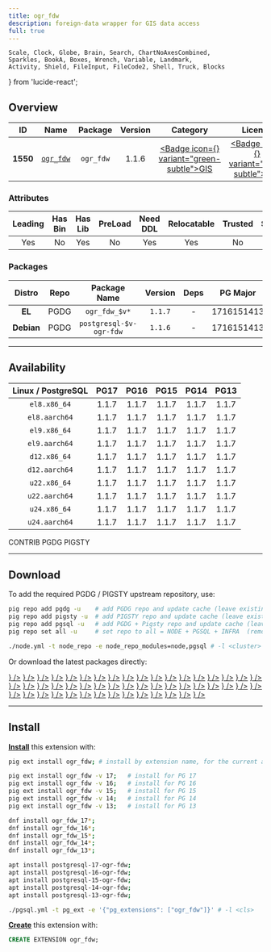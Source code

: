 ```yaml
---
title: ogr_fdw
description: foreign-data wrapper for GIS data access
full: true
---
```


    Scale, Clock, Globe, Brain, Search, ChartNoAxesCombined,
    Sparkles, BookA, Boxes, Wrench, Variable, Landmark,
    Activity, Shield, FileInput, FileCode2, Shell, Truck, Blocks
} from 'lucide-react';

## Overview

| <TooltipIconButton tooltip="Extension unique identifier" side="top">ID</TooltipIconButton> | <TooltipIconButton tooltip="Extension name" side="top">Name</TooltipIconButton> | <TooltipIconButton tooltip="Package name for installation" side="top">Package</TooltipIconButton> | <TooltipIconButton tooltip="Latest available extension version" side="top">Version</TooltipIconButton> | <TooltipIconButton tooltip="Extension category" side="top">Category</TooltipIconButton> | <TooltipIconButton tooltip="Open source license" side="top">License</TooltipIconButton> | <TooltipIconButton tooltip="Programming language" side="top">Lang</TooltipIconButton> |
|:--------:|:--------:|:----------:|:--------------:|:---------------------------------------:|:------------------------------------------------------:|:----:|
| **1550** | [`ogr_fdw`](https://github.com/pramsey/pgsql-ogr-fdw) | `ogr_fdw` | 1.1.6 | <a href="/ext/gis" className="no-underline"><Badge icon={<Globe />} variant="green-subtle">GIS</Badge></a> | <a href="/ext/list/license#mit" className="no-underline"><Badge icon={<Scale />} variant="blue-subtle">MIT</Badge></a> | <a href="/ext/list/lang#c"><Badge icon={<FileCode2 />} variant="blue-subtle">C</Badge></a> |

### Attributes

| <TooltipIconButton tooltip="The Primary Leading extension in the Package" side="top">Leading</TooltipIconButton> | <TooltipIconButton tooltip="Contains binary utils" side="top">Has Bin</TooltipIconButton> | <TooltipIconButton tooltip="Contains .so shared library files" side="top">Has Lib</TooltipIconButton> | <TooltipIconButton tooltip="Requires preloading via shared_preload_libraries" side="top">PreLoad</TooltipIconButton> | <TooltipIconButton tooltip="Requires CREATE EXTENSION DDL command" side="top">Need DDL</TooltipIconButton> | <TooltipIconButton tooltip="Can be installed in any schema" side="top">Relocatable</TooltipIconButton> | <TooltipIconButton tooltip="Can be created by non-superuser" side="top">Trusted</TooltipIconButton> | <TooltipIconButton tooltip="Schemas used by this extension" side="top">Schemas</TooltipIconButton> |
|:-------:|:-------:|:-------:|:-------:|:--------:|:-----------:|:-------:|:-------:|
| Yes | No | Yes | No | Yes | Yes | No | - |

### Packages

| <TooltipIconButton tooltip="Linux distribution family, EL or Debian" side="top">Distro</TooltipIconButton> | <TooltipIconButton tooltip="Package repository" side="top">Repo</TooltipIconButton> | <TooltipIconButton tooltip="The RPM/DEB Package Name Pattern (replace $v with real pg major)" side="top">Package Name</TooltipIconButton> | <TooltipIconButton tooltip="Latest package version" side="top">Version</TooltipIconButton> | <TooltipIconButton tooltip="RPM/DEB Package dependencies" side="top">Deps</TooltipIconButton> | <TooltipIconButton tooltip="Available in these PostgreSQL Major Versions" side="top">PG Major</TooltipIconButton> |
|:----------:|:--------:|:------------------------:|:-----------:|:------------:|:------------------:|
|   **EL**   | <Badge variant="blue-subtle"><span className="font-bold">PGDG</span></Badge> | `ogr_fdw_$v*` | `1.1.7` | - | <Badge variant="green-subtle">17</Badge><Badge variant="green-subtle">16</Badge><Badge variant="green-subtle">15</Badge><Badge variant="green-subtle">14</Badge><Badge variant="green-subtle">13</Badge> |
| **Debian** | <Badge variant="blue-subtle"><span className="font-bold">PGDG</span></Badge> | `postgresql-$v-ogr-fdw` | `1.1.6` | - | <Badge variant="green-subtle">17</Badge><Badge variant="green-subtle">16</Badge><Badge variant="green-subtle">15</Badge><Badge variant="green-subtle">14</Badge><Badge variant="green-subtle">13</Badge> |



------

## Availability

| <TooltipIconButton tooltip="Linux Distro Arch / PostgreSQL Major Version" side="top">Linux / PostgreSQL </TooltipIconButton> | **PG17** | **PG16** | **PG15** | **PG14** | **PG13** |
|:-----:|:-----:|:-----:|:-----:|:-----:|:-----:|
| `el8.x86_64` | <Badge variant="blue-subtle">1.1.7</Badge> | <Badge variant="blue-subtle">1.1.7</Badge> | <Badge variant="blue-subtle">1.1.7</Badge> | <Badge variant="blue-subtle">1.1.7</Badge> | <Badge variant="blue-subtle">1.1.7</Badge> |
| `el8.aarch64` | <Badge variant="blue-subtle">1.1.7</Badge> | <Badge variant="blue-subtle">1.1.7</Badge> | <Badge variant="blue-subtle">1.1.7</Badge> | <Badge variant="blue-subtle">1.1.7</Badge> | <Badge variant="blue-subtle">1.1.7</Badge> |
| `el9.x86_64` | <Badge variant="blue-subtle">1.1.7</Badge> | <Badge variant="blue-subtle">1.1.7</Badge> | <Badge variant="blue-subtle">1.1.7</Badge> | <Badge variant="blue-subtle">1.1.7</Badge> | <Badge variant="blue-subtle">1.1.7</Badge> |
| `el9.aarch64` | <Badge variant="blue-subtle">1.1.7</Badge> | <Badge variant="blue-subtle">1.1.7</Badge> | <Badge variant="blue-subtle">1.1.7</Badge> | <Badge variant="blue-subtle">1.1.7</Badge> | <Badge variant="blue-subtle">1.1.7</Badge> |
| `d12.x86_64` | <Badge variant="blue-subtle">1.1.7</Badge> | <Badge variant="blue-subtle">1.1.7</Badge> | <Badge variant="blue-subtle">1.1.7</Badge> | <Badge variant="blue-subtle">1.1.7</Badge> | <Badge variant="blue-subtle">1.1.7</Badge> |
| `d12.aarch64` | <Badge variant="blue-subtle">1.1.7</Badge> | <Badge variant="blue-subtle">1.1.7</Badge> | <Badge variant="blue-subtle">1.1.7</Badge> | <Badge variant="blue-subtle">1.1.7</Badge> | <Badge variant="blue-subtle">1.1.7</Badge> |
| `u22.x86_64` | <Badge variant="blue-subtle">1.1.7</Badge> | <Badge variant="blue-subtle">1.1.7</Badge> | <Badge variant="blue-subtle">1.1.7</Badge> | <Badge variant="blue-subtle">1.1.7</Badge> | <Badge variant="blue-subtle">1.1.7</Badge> |
| `u22.aarch64` | <Badge variant="blue-subtle">1.1.7</Badge> | <Badge variant="blue-subtle">1.1.7</Badge> | <Badge variant="blue-subtle">1.1.7</Badge> | <Badge variant="blue-subtle">1.1.7</Badge> | <Badge variant="blue-subtle">1.1.7</Badge> |
| `u24.x86_64` | <Badge variant="blue-subtle">1.1.7</Badge> | <Badge variant="blue-subtle">1.1.7</Badge> | <Badge variant="blue-subtle">1.1.7</Badge> | <Badge variant="blue-subtle">1.1.7</Badge> | <Badge variant="blue-subtle">1.1.7</Badge> |
| `u24.aarch64` | <Badge variant="blue-subtle">1.1.7</Badge> | <Badge variant="blue-subtle">1.1.7</Badge> | <Badge variant="blue-subtle">1.1.7</Badge> | <Badge variant="blue-subtle">1.1.7</Badge> | <Badge variant="blue-subtle">1.1.7</Badge> |

<Badge variant="green-subtle"><span className="font-black">CONTRIB</span></Badge> <Badge variant="blue-subtle"><span className="font-black">PGDG</span></Badge> <Badge variant="amber-subtle"><span className="font-black">PIGSTY</span></Badge>

------

## Download

To add the required PGDG / PIGSTY upstream repository, use:

```bash tab="pig"
pig repo add pgdg -u    # add PGDG repo and update cache (leave existing repos)
pig repo add pigsty -u  # add PIGSTY repo and update cache (leave existing repos)
pig repo add pgsql -u   # add PGDG + Pigsty repo and update cache (leave existing repos)
pig repo set all -u     # set repo to all = NODE + PGSQL + INFRA  (remove existing repos)
```
```bash tab="pigsty"
./node.yml -t node_repo -e node_repo_modules=node,pgsql # -l <cluster>
```

Or download the latest packages directly:

<Files>
    <Folder name="el8.x86_64">
        <a href="https://download.postgresql.org/pub/repos/yum/17/redhat/rhel-8-x86_64/ogr_fdw_17-1.1.7-1PGDG.rhel8.x86_64.rpm"><File name="ogr_fdw_17-1.1.7-1PGDG.rhel8.x86_64.rpm" icon={<Package className="text-emerald-500" />} /></a>
        <a href="https://download.postgresql.org/pub/repos/yum/16/redhat/rhel-8-x86_64/ogr_fdw_16-1.1.7-1PGDG.rhel8.x86_64.rpm"><File name="ogr_fdw_16-1.1.7-1PGDG.rhel8.x86_64.rpm" icon={<Package className="text-emerald-500" />} /></a>
        <a href="https://download.postgresql.org/pub/repos/yum/15/redhat/rhel-8-x86_64/ogr_fdw_15-1.1.7-1PGDG.rhel8.x86_64.rpm"><File name="ogr_fdw_15-1.1.7-1PGDG.rhel8.x86_64.rpm" icon={<Package className="text-emerald-500" />} /></a>
        <a href="https://download.postgresql.org/pub/repos/yum/14/redhat/rhel-8-x86_64/ogr_fdw_14-1.1.7-1PGDG.rhel8.x86_64.rpm"><File name="ogr_fdw_14-1.1.7-1PGDG.rhel8.x86_64.rpm" icon={<Package className="text-emerald-500" />} /></a>
        <a href="https://download.postgresql.org/pub/repos/yum/13/redhat/rhel-8-x86_64/ogr_fdw_13-1.1.7-1PGDG.rhel8.x86_64.rpm"><File name="ogr_fdw_13-1.1.7-1PGDG.rhel8.x86_64.rpm" icon={<Package className="text-emerald-500" />} /></a>
    </Folder>
    <Folder name="el8.aarch64">
        <a href="https://download.postgresql.org/pub/repos/yum/17/redhat/rhel-8-aarch64/ogr_fdw_17-1.1.7-1PGDG.rhel8.aarch64.rpm"><File name="ogr_fdw_17-1.1.7-1PGDG.rhel8.aarch64.rpm" icon={<Package className="text-orange-500" />} /></a>
        <a href="https://download.postgresql.org/pub/repos/yum/16/redhat/rhel-8-aarch64/ogr_fdw_16-1.1.7-1PGDG.rhel8.aarch64.rpm"><File name="ogr_fdw_16-1.1.7-1PGDG.rhel8.aarch64.rpm" icon={<Package className="text-orange-500" />} /></a>
        <a href="https://download.postgresql.org/pub/repos/yum/15/redhat/rhel-8-aarch64/ogr_fdw_15-1.1.7-1PGDG.rhel8.aarch64.rpm"><File name="ogr_fdw_15-1.1.7-1PGDG.rhel8.aarch64.rpm" icon={<Package className="text-orange-500" />} /></a>
        <a href="https://download.postgresql.org/pub/repos/yum/14/redhat/rhel-8-aarch64/ogr_fdw_14-1.1.7-1PGDG.rhel8.aarch64.rpm"><File name="ogr_fdw_14-1.1.7-1PGDG.rhel8.aarch64.rpm" icon={<Package className="text-orange-500" />} /></a>
        <a href="https://download.postgresql.org/pub/repos/yum/13/redhat/rhel-8-aarch64/ogr_fdw_13-1.1.7-1PGDG.rhel8.aarch64.rpm"><File name="ogr_fdw_13-1.1.7-1PGDG.rhel8.aarch64.rpm" icon={<Package className="text-orange-500" />} /></a>
    </Folder>
    <Folder name="el9.x86_64">
        <a href="https://download.postgresql.org/pub/repos/yum/17/redhat/rhel-9-x86_64/ogr_fdw_17-1.1.7-1PGDG.rhel9.x86_64.rpm"><File name="ogr_fdw_17-1.1.7-1PGDG.rhel9.x86_64.rpm" icon={<Package className="text-emerald-500" />} /></a>
        <a href="https://download.postgresql.org/pub/repos/yum/16/redhat/rhel-9-x86_64/ogr_fdw_16-1.1.7-1PGDG.rhel9.x86_64.rpm"><File name="ogr_fdw_16-1.1.7-1PGDG.rhel9.x86_64.rpm" icon={<Package className="text-emerald-500" />} /></a>
        <a href="https://download.postgresql.org/pub/repos/yum/15/redhat/rhel-9-x86_64/ogr_fdw_15-1.1.7-1PGDG.rhel9.x86_64.rpm"><File name="ogr_fdw_15-1.1.7-1PGDG.rhel9.x86_64.rpm" icon={<Package className="text-emerald-500" />} /></a>
        <a href="https://download.postgresql.org/pub/repos/yum/14/redhat/rhel-9-x86_64/ogr_fdw_14-1.1.7-1PGDG.rhel9.x86_64.rpm"><File name="ogr_fdw_14-1.1.7-1PGDG.rhel9.x86_64.rpm" icon={<Package className="text-emerald-500" />} /></a>
        <a href="https://download.postgresql.org/pub/repos/yum/13/redhat/rhel-9-x86_64/ogr_fdw_13-1.1.7-1PGDG.rhel9.x86_64.rpm"><File name="ogr_fdw_13-1.1.7-1PGDG.rhel9.x86_64.rpm" icon={<Package className="text-emerald-500" />} /></a>
    </Folder>
    <Folder name="el9.aarch64">
        <a href="https://download.postgresql.org/pub/repos/yum/17/redhat/rhel-9-aarch64/ogr_fdw_17-1.1.7-1PGDG.rhel9.aarch64.rpm"><File name="ogr_fdw_17-1.1.7-1PGDG.rhel9.aarch64.rpm" icon={<Package className="text-orange-500" />} /></a>
        <a href="https://download.postgresql.org/pub/repos/yum/16/redhat/rhel-9-aarch64/ogr_fdw_16-1.1.7-1PGDG.rhel9.aarch64.rpm"><File name="ogr_fdw_16-1.1.7-1PGDG.rhel9.aarch64.rpm" icon={<Package className="text-orange-500" />} /></a>
        <a href="https://download.postgresql.org/pub/repos/yum/15/redhat/rhel-9-aarch64/ogr_fdw_15-1.1.7-1PGDG.rhel9.aarch64.rpm"><File name="ogr_fdw_15-1.1.7-1PGDG.rhel9.aarch64.rpm" icon={<Package className="text-orange-500" />} /></a>
        <a href="https://download.postgresql.org/pub/repos/yum/14/redhat/rhel-9-aarch64/ogr_fdw_14-1.1.7-1PGDG.rhel9.aarch64.rpm"><File name="ogr_fdw_14-1.1.7-1PGDG.rhel9.aarch64.rpm" icon={<Package className="text-orange-500" />} /></a>
        <a href="https://download.postgresql.org/pub/repos/yum/13/redhat/rhel-9-aarch64/ogr_fdw_13-1.1.7-1PGDG.rhel9.aarch64.rpm"><File name="ogr_fdw_13-1.1.7-1PGDG.rhel9.aarch64.rpm" icon={<Package className="text-orange-500" />} /></a>
    </Folder>
    <Folder name="d12.x86_64">
        <a href="https://apt.postgresql.org/pub/repos/apt/pool/main/p/pgsql-ogr-fdw/postgresql-17-ogr-fdw_1.1.7-1~exp1.pgdg120+1_arm64.deb"><File name="postgresql-17-ogr-fdw_1.1.7-1~exp1.pgdg120+1_arm64.deb" icon={<Box className="text-emerald-500" />} /></a>
        <a href="https://apt.postgresql.org/pub/repos/apt/pool/main/p/pgsql-ogr-fdw/postgresql-16-ogr-fdw_1.1.7-1~exp1.pgdg120+1_arm64.deb"><File name="postgresql-16-ogr-fdw_1.1.7-1~exp1.pgdg120+1_arm64.deb" icon={<Box className="text-emerald-500" />} /></a>
        <a href="https://apt.postgresql.org/pub/repos/apt/pool/main/p/pgsql-ogr-fdw/postgresql-15-ogr-fdw_1.1.7-1~exp1.pgdg120+1_arm64.deb"><File name="postgresql-15-ogr-fdw_1.1.7-1~exp1.pgdg120+1_arm64.deb" icon={<Box className="text-emerald-500" />} /></a>
        <a href="https://apt.postgresql.org/pub/repos/apt/pool/main/p/pgsql-ogr-fdw/postgresql-14-ogr-fdw_1.1.7-1~exp1.pgdg120+1_arm64.deb"><File name="postgresql-14-ogr-fdw_1.1.7-1~exp1.pgdg120+1_arm64.deb" icon={<Box className="text-emerald-500" />} /></a>
        <a href="https://apt.postgresql.org/pub/repos/apt/pool/main/p/pgsql-ogr-fdw/postgresql-13-ogr-fdw_1.1.7-1~exp1.pgdg120+1_arm64.deb"><File name="postgresql-13-ogr-fdw_1.1.7-1~exp1.pgdg120+1_arm64.deb" icon={<Box className="text-emerald-500" />} /></a>
    </Folder>
    <Folder name="d12.aarch64">
        <a href="https://apt.postgresql.org/pub/repos/apt/pool/main/p/pgsql-ogr-fdw/postgresql-17-ogr-fdw_1.1.7-1~exp1.pgdg120+1_amd64.deb"><File name="postgresql-17-ogr-fdw_1.1.7-1~exp1.pgdg120+1_amd64.deb" icon={<Box className="text-orange-500" />} /></a>
        <a href="https://apt.postgresql.org/pub/repos/apt/pool/main/p/pgsql-ogr-fdw/postgresql-16-ogr-fdw_1.1.7-1~exp1.pgdg120+1_amd64.deb"><File name="postgresql-16-ogr-fdw_1.1.7-1~exp1.pgdg120+1_amd64.deb" icon={<Box className="text-orange-500" />} /></a>
        <a href="https://apt.postgresql.org/pub/repos/apt/pool/main/p/pgsql-ogr-fdw/postgresql-15-ogr-fdw_1.1.7-1~exp1.pgdg120+1_amd64.deb"><File name="postgresql-15-ogr-fdw_1.1.7-1~exp1.pgdg120+1_amd64.deb" icon={<Box className="text-orange-500" />} /></a>
        <a href="https://apt.postgresql.org/pub/repos/apt/pool/main/p/pgsql-ogr-fdw/postgresql-14-ogr-fdw_1.1.7-1~exp1.pgdg120+1_amd64.deb"><File name="postgresql-14-ogr-fdw_1.1.7-1~exp1.pgdg120+1_amd64.deb" icon={<Box className="text-orange-500" />} /></a>
        <a href="https://apt.postgresql.org/pub/repos/apt/pool/main/p/pgsql-ogr-fdw/postgresql-13-ogr-fdw_1.1.7-1~exp1.pgdg120+1_amd64.deb"><File name="postgresql-13-ogr-fdw_1.1.7-1~exp1.pgdg120+1_amd64.deb" icon={<Box className="text-orange-500" />} /></a>
    </Folder>
    <Folder name="u22.x86_64">
        <a href="https://apt.postgresql.org/pub/repos/apt/pool/main/p/pgsql-ogr-fdw/postgresql-17-ogr-fdw_1.1.7-1~exp1.pgdg22.04+1_amd64.deb"><File name="postgresql-17-ogr-fdw_1.1.7-1~exp1.pgdg22.04+1_amd64.deb" icon={<Box className="text-emerald-500" />} /></a>
        <a href="https://apt.postgresql.org/pub/repos/apt/pool/main/p/pgsql-ogr-fdw/postgresql-16-ogr-fdw_1.1.7-1~exp1.pgdg22.04+1_amd64.deb"><File name="postgresql-16-ogr-fdw_1.1.7-1~exp1.pgdg22.04+1_amd64.deb" icon={<Box className="text-emerald-500" />} /></a>
        <a href="https://apt.postgresql.org/pub/repos/apt/pool/main/p/pgsql-ogr-fdw/postgresql-15-ogr-fdw_1.1.7-1~exp1.pgdg22.04+1_amd64.deb"><File name="postgresql-15-ogr-fdw_1.1.7-1~exp1.pgdg22.04+1_amd64.deb" icon={<Box className="text-emerald-500" />} /></a>
        <a href="https://apt.postgresql.org/pub/repos/apt/pool/main/p/pgsql-ogr-fdw/postgresql-14-ogr-fdw_1.1.7-1~exp1.pgdg22.04+1_amd64.deb"><File name="postgresql-14-ogr-fdw_1.1.7-1~exp1.pgdg22.04+1_amd64.deb" icon={<Box className="text-emerald-500" />} /></a>
        <a href="https://apt.postgresql.org/pub/repos/apt/pool/main/p/pgsql-ogr-fdw/postgresql-13-ogr-fdw_1.1.7-1~exp1.pgdg22.04+1_amd64.deb"><File name="postgresql-13-ogr-fdw_1.1.7-1~exp1.pgdg22.04+1_amd64.deb" icon={<Box className="text-emerald-500" />} /></a>
    </Folder>
    <Folder name="u22.aarch64">
        <a href="https://apt.postgresql.org/pub/repos/apt/pool/main/p/pgsql-ogr-fdw/postgresql-17-ogr-fdw_1.1.7-1~exp1.pgdg22.04+1_arm64.deb"><File name="postgresql-17-ogr-fdw_1.1.7-1~exp1.pgdg22.04+1_arm64.deb" icon={<Box className="text-orange-500" />} /></a>
        <a href="https://apt.postgresql.org/pub/repos/apt/pool/main/p/pgsql-ogr-fdw/postgresql-16-ogr-fdw_1.1.7-1~exp1.pgdg22.04+1_arm64.deb"><File name="postgresql-16-ogr-fdw_1.1.7-1~exp1.pgdg22.04+1_arm64.deb" icon={<Box className="text-orange-500" />} /></a>
        <a href="https://apt.postgresql.org/pub/repos/apt/pool/main/p/pgsql-ogr-fdw/postgresql-15-ogr-fdw_1.1.7-1~exp1.pgdg22.04+1_arm64.deb"><File name="postgresql-15-ogr-fdw_1.1.7-1~exp1.pgdg22.04+1_arm64.deb" icon={<Box className="text-orange-500" />} /></a>
        <a href="https://apt.postgresql.org/pub/repos/apt/pool/main/p/pgsql-ogr-fdw/postgresql-14-ogr-fdw_1.1.7-1~exp1.pgdg22.04+1_arm64.deb"><File name="postgresql-14-ogr-fdw_1.1.7-1~exp1.pgdg22.04+1_arm64.deb" icon={<Box className="text-orange-500" />} /></a>
        <a href="https://apt.postgresql.org/pub/repos/apt/pool/main/p/pgsql-ogr-fdw/postgresql-13-ogr-fdw_1.1.7-1~exp1.pgdg22.04+1_arm64.deb"><File name="postgresql-13-ogr-fdw_1.1.7-1~exp1.pgdg22.04+1_arm64.deb" icon={<Box className="text-orange-500" />} /></a>
    </Folder>
    <Folder name="u24.x86_64">
        <a href="https://apt.postgresql.org/pub/repos/apt/pool/main/p/pgsql-ogr-fdw/postgresql-17-ogr-fdw_1.1.7-1~exp1.pgdg24.04+1_amd64.deb"><File name="postgresql-17-ogr-fdw_1.1.7-1~exp1.pgdg24.04+1_amd64.deb" icon={<Box className="text-emerald-500" />} /></a>
        <a href="https://apt.postgresql.org/pub/repos/apt/pool/main/p/pgsql-ogr-fdw/postgresql-16-ogr-fdw_1.1.7-1~exp1.pgdg24.04+1_amd64.deb"><File name="postgresql-16-ogr-fdw_1.1.7-1~exp1.pgdg24.04+1_amd64.deb" icon={<Box className="text-emerald-500" />} /></a>
        <a href="https://apt.postgresql.org/pub/repos/apt/pool/main/p/pgsql-ogr-fdw/postgresql-15-ogr-fdw_1.1.7-1~exp1.pgdg24.04+1_amd64.deb"><File name="postgresql-15-ogr-fdw_1.1.7-1~exp1.pgdg24.04+1_amd64.deb" icon={<Box className="text-emerald-500" />} /></a>
        <a href="https://apt.postgresql.org/pub/repos/apt/pool/main/p/pgsql-ogr-fdw/postgresql-14-ogr-fdw_1.1.7-1~exp1.pgdg24.04+1_amd64.deb"><File name="postgresql-14-ogr-fdw_1.1.7-1~exp1.pgdg24.04+1_amd64.deb" icon={<Box className="text-emerald-500" />} /></a>
        <a href="https://apt.postgresql.org/pub/repos/apt/pool/main/p/pgsql-ogr-fdw/postgresql-13-ogr-fdw_1.1.7-1~exp1.pgdg24.04+1_amd64.deb"><File name="postgresql-13-ogr-fdw_1.1.7-1~exp1.pgdg24.04+1_amd64.deb" icon={<Box className="text-emerald-500" />} /></a>
    </Folder>
    <Folder name="u24.aarch64">
        <a href="https://apt.postgresql.org/pub/repos/apt/pool/main/p/pgsql-ogr-fdw/postgresql-17-ogr-fdw_1.1.7-1~exp1.pgdg24.04+1_arm64.deb"><File name="postgresql-17-ogr-fdw_1.1.7-1~exp1.pgdg24.04+1_arm64.deb" icon={<Box className="text-orange-500" />} /></a>
        <a href="https://apt.postgresql.org/pub/repos/apt/pool/main/p/pgsql-ogr-fdw/postgresql-16-ogr-fdw_1.1.7-1~exp1.pgdg24.04+1_arm64.deb"><File name="postgresql-16-ogr-fdw_1.1.7-1~exp1.pgdg24.04+1_arm64.deb" icon={<Box className="text-orange-500" />} /></a>
        <a href="https://apt.postgresql.org/pub/repos/apt/pool/main/p/pgsql-ogr-fdw/postgresql-15-ogr-fdw_1.1.7-1~exp1.pgdg24.04+1_arm64.deb"><File name="postgresql-15-ogr-fdw_1.1.7-1~exp1.pgdg24.04+1_arm64.deb" icon={<Box className="text-orange-500" />} /></a>
        <a href="https://apt.postgresql.org/pub/repos/apt/pool/main/p/pgsql-ogr-fdw/postgresql-14-ogr-fdw_1.1.7-1~exp1.pgdg24.04+1_arm64.deb"><File name="postgresql-14-ogr-fdw_1.1.7-1~exp1.pgdg24.04+1_arm64.deb" icon={<Box className="text-orange-500" />} /></a>
        <a href="https://apt.postgresql.org/pub/repos/apt/pool/main/p/pgsql-ogr-fdw/postgresql-13-ogr-fdw_1.1.7-1~exp1.pgdg24.04+1_arm64.deb"><File name="postgresql-13-ogr-fdw_1.1.7-1~exp1.pgdg24.04+1_arm64.deb" icon={<Box className="text-orange-500" />} /></a>
    </Folder>
</Files>

------

## Install

[**Install**](/docs/pgsql/ext/install) this extension with:

```bash tab="pig"
pig ext install ogr_fdw; # install by extension name, for the current active PG version

pig ext install ogr_fdw -v 17;   # install for PG 17
pig ext install ogr_fdw -v 16;   # install for PG 16
pig ext install ogr_fdw -v 15;   # install for PG 15
pig ext install ogr_fdw -v 14;   # install for PG 14
pig ext install ogr_fdw -v 13;   # install for PG 13
```
```bash tab="yum" 
dnf install ogr_fdw_17*;
dnf install ogr_fdw_16*;
dnf install ogr_fdw_15*;
dnf install ogr_fdw_14*;
dnf install ogr_fdw_13*;
```
```bash tab="apt" 
apt install postgresql-17-ogr-fdw;
apt install postgresql-16-ogr-fdw;
apt install postgresql-15-ogr-fdw;
apt install postgresql-14-ogr-fdw;
apt install postgresql-13-ogr-fdw;
```
```bash tab="ansible"
./pgsql.yml -t pg_ext -e '{"pg_extensions": ["ogr_fdw"]}' # -l <cls>
```

[**Create**](/docs/pgsql/ext/create) this extension with:

```sql
CREATE EXTENSION ogr_fdw;
```


